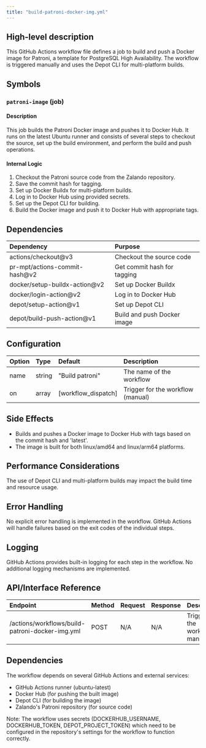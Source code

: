 ```yaml
---
title: "build-patroni-docker-img.yml"
---
```


## High-level description
This GitHub Actions workflow file defines a job to build and push a Docker image for Patroni, a template for PostgreSQL High Availability. The workflow is triggered manually and uses the Depot CLI for multi-platform builds.

## Symbols

### `patroni-image` (job)
#### Description
This job builds the Patroni Docker image and pushes it to Docker Hub. It runs on the latest Ubuntu runner and consists of several steps to checkout the source, set up the build environment, and perform the build and push operations.

#### Internal Logic
1. Checkout the Patroni source code from the Zalando repository.
2. Save the commit hash for tagging.
3. Set up Docker Buildx for multi-platform builds.
4. Log in to Docker Hub using provided secrets.
5. Set up the Depot CLI for building.
6. Build the Docker image and push it to Docker Hub with appropriate tags.

## Dependencies
| Dependency | Purpose |
|:-----------|:--------|
| actions/checkout@v3 | Checkout the source code |
| pr-mpt/actions-commit-hash@v2 | Get commit hash for tagging |
| docker/setup-buildx-action@v2 | Set up Docker Buildx |
| docker/login-action@v2 | Log in to Docker Hub |
| depot/setup-action@v1 | Set up Depot CLI |
| depot/build-push-action@v1 | Build and push Docker image |

## Configuration
| Option | Type | Default | Description |
|:-------|:-----|:--------|:------------|
| name | string | "Build patroni" | The name of the workflow |
| on | array | [workflow_dispatch] | Trigger for the workflow (manual) |

## Side Effects
- Builds and pushes a Docker image to Docker Hub with tags based on the commit hash and 'latest'.
- The image is built for both linux/amd64 and linux/arm64 platforms.

## Performance Considerations
The use of Depot CLI and multi-platform builds may impact the build time and resource usage.

## Error Handling
No explicit error handling is implemented in the workflow. GitHub Actions will handle failures based on the exit codes of the individual steps.

## Logging
GitHub Actions provides built-in logging for each step in the workflow. No additional logging mechanisms are implemented.

## API/Interface Reference
| Endpoint | Method | Request | Response | Description |
|:---------|:-------|:--------|:---------|:------------|
| /actions/workflows/build-patroni-docker-img.yml | POST | N/A | N/A | Triggers the workflow manually |

## Dependencies
The workflow depends on several GitHub Actions and external services:
- GitHub Actions runner (ubuntu-latest)
- Docker Hub (for pushing the built image)
- Depot CLI (for building the image)
- Zalando's Patroni repository (for source code)

Note: The workflow uses secrets (DOCKERHUB_USERNAME, DOCKERHUB_TOKEN, DEPOT_PROJECT_TOKEN) which need to be configured in the repository's settings for the workflow to function correctly.